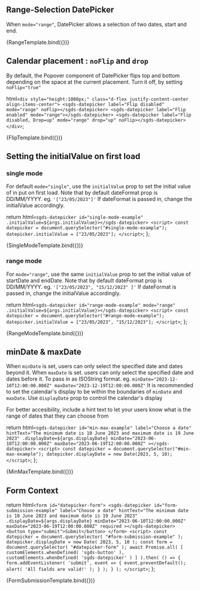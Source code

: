 ## Range-Selection DatePicker

When `mode="range"`, DatePicker allows a selection of two dates, start and end.


<Canvas>
  <Story name="Range Selection" height="500px">
    {RangeTemplate.bind({})}
  </Story>
</Canvas>

## Calendar placement : `noFlip` and `drop`

By default, the Popover component of DatePicker flips top and bottom depending on the space at the current placement. Turn it off, by setting `noFlip="true"`

  html`
    <div style="height:1000px;" class="d-flex justify-content-center align-items-center">
      <sgds-datepicker label="Flip disabled" mode="range" noFlip></sgds-datepicker>
      <sgds-datepicker label="Flip enabled" mode="range"></sgds-datepicker>
      <sgds-datepicker label="Flip disabled, Drop=up" mode="range" drop="up" noFlip></sgds-datepicker>
    </div>
  `;

<Canvas>
  <Story name="Flip" height="500px">
    {FlipTemplate.bind({})}
  </Story>
</Canvas>

## Setting the initialValue on first load

### single mode

For default `mode="single"`, use the `initialValue` prop to set the initial value of in put on first load. Note that by default dateFormat prop is DD/MM/YYYY. eg. `'["23/05/2023"]'` If dateFormat is passed in, change the initialValue accordingly.

  return html`
    <sgds-datepicker id="single-mode-example" .initialValue=${args.initialValue}></sgds-datepicker>
    <script>
      const datepicker = document.querySelector("#single-mode-example");
      datepicker.initialValue = ["23/05/2023"];
    </script>
  `;
};

<Canvas>
  <Story name="Initial Value for Single" height="500px" args={{ initialValue: ["23/05/2023"] }}>
    {SingleModeTemplate.bind({})}
  </Story>
</Canvas>

### range mode

For `mode="range"`, use the same `initialValue` prop to set the initial value of startDate and endDate. Note that by default dateFormat prop is DD/MM/YYYY. eg. `'["23/05/2023", "15/12/2023" ]'` If dateFormat is passed in, change the initialValue accordingly.

  return html`
    <sgds-datepicker id="range-mode-example" mode="range" .initialValue=${args.initialValue}></sgds-datepicker>
    <script>
      const datepicker = document.querySelector("#range-mode-example");
      datepicker.initialValue = ["23/05/2023", "15/12/2023"];
    </script>
  `;
};

<Canvas>
  <Story name="Initial Value for Range" height="500px" args={{ initialValue: ["23/05/2023", "15/12/2023"] }}>
    {RangeModeTemplate.bind({})}
  </Story>
</Canvas>

## minDate & maxDate

When `minDate` is set, users can only select the specified date and dates beyond it. When `maxDate` is set. users can only select the specified date and dates before it. To pass in as ISOString format. eg. `minDate="2023-12-10T12:00:00.000Z" maxDate="2023-12-19T12:00:00.000Z"`
It is recommended to set the calendar's display to be within the boundaries of `minDate` and `maxDate`. Use `displayDate` prop to control the calendar's display

For better accesibility, include a hint text to let your users know what is the range of dates that they can choose from

  return html`
    <sgds-datepicker
      id="min-max-example"
      label="Choose a date"
      hintText="The minimum date is 10 June 2023 and maximum date is 19 June 2023"
      .displayDate=${args.displayDate}
      minDate="2023-06-10T12:00:00.000Z"
      maxDate="2023-06-19T12:00:00.000Z"
    ></sgds-datepicker>
    <script>
      const datepicker = document.querySelector("#min-max-example");
      datepicker.displayDate = new Date(2023, 5, 10);
    </script>
  `;
};

<Canvas>
  <Story name="Min and Max Date" height="500px" args={{ displayDate: new Date(2023, 5, 10) }}>
    {MinMaxTemplate.bind({})}
  </Story>
</Canvas>

## Form Context

  return html`
    <form id="datepicker-form">
      <sgds-datepicker
        id="form-submission-example"
        label="Choose a date"
        hintText="The minimum date is 10 June 2023 and maximum date is 19 June 2023"
        .displayDate=${args.displayDate}
        minDate="2023-06-10T12:00:00.000Z"
        maxDate="2023-06-19T12:00:00.000Z"
        required
      ></sgds-datepicker>
      <button type="submit">Submit</button>
    </form>
    <script>
      const datepicker = document.querySelector( "#form-submission-example" );
      datepicker.displayDate = new Date( 2023, 5, 10 );
      const form = document.querySelector( "#datepicker-form" );
      await Promise.all( [
          customElements.whenDefined( 'sgds-button' ),
          customElements.whenDefined( 'sgds-datepicker' )
      ] ).then( () => {
          form.addEventListener( 'submit', event => {
              event.preventDefault();
              alert( 'All fields are valid!' );
          } );
      } );
    </script>
  `;
};

<Canvas>
  <Story name="Form Submission" height="500px" args={{ displayDate: new Date(2023, 5, 10) }}>
    {FormSubmissionTemplate.bind({})}
  </Story>
</Canvas>
